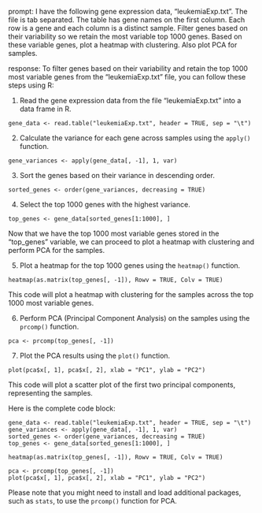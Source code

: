 prompt:
I have the following gene expression data, "leukemiaExp.txt". The file is tab separated. The table has gene names on the first column. Each row is a gene and each column is a distinct sample. Filter genes based on their variability so we retain the most variable top 1000 genes. Based on these variable genes, plot a heatmap with clustering. Also plot PCA for samples.

response:
To filter genes based on their variability and retain the top 1000 most variable genes from the "leukemiaExp.txt" file, you can follow these steps using R:

1. Read the gene expression data from the file "leukemiaExp.txt" into a data frame in R.

```
gene_data <- read.table("leukemiaExp.txt", header = TRUE, sep = "\t")
```

2. Calculate the variance for each gene across samples using the `apply()` function.

```
gene_variances <- apply(gene_data[, -1], 1, var)
```

3. Sort the genes based on their variance in descending order.

```
sorted_genes <- order(gene_variances, decreasing = TRUE)
```

4. Select the top 1000 genes with the highest variance.

```
top_genes <- gene_data[sorted_genes[1:1000], ]
```

Now that we have the top 1000 most variable genes stored in the "top_genes" variable, we can proceed to plot a heatmap with clustering and perform PCA for the samples.

5. Plot a heatmap for the top 1000 genes using the `heatmap()` function.

```
heatmap(as.matrix(top_genes[, -1]), Rowv = TRUE, Colv = TRUE)
```

This code will plot a heatmap with clustering for the samples across the top 1000 most variable genes.

6. Perform PCA (Principal Component Analysis) on the samples using the `prcomp()` function.

```
pca <- prcomp(top_genes[, -1])
```

7. Plot the PCA results using the `plot()` function.

```
plot(pca$x[, 1], pca$x[, 2], xlab = "PC1", ylab = "PC2")
```

This code will plot a scatter plot of the first two principal components, representing the samples.

Here is the complete code block:

```
gene_data <- read.table("leukemiaExp.txt", header = TRUE, sep = "\t")
gene_variances <- apply(gene_data[, -1], 1, var)
sorted_genes <- order(gene_variances, decreasing = TRUE)
top_genes <- gene_data[sorted_genes[1:1000], ]

heatmap(as.matrix(top_genes[, -1]), Rowv = TRUE, Colv = TRUE)

pca <- prcomp(top_genes[, -1])
plot(pca$x[, 1], pca$x[, 2], xlab = "PC1", ylab = "PC2")
```

Please note that you might need to install and load additional packages, such as `stats`, to use the `prcomp()` function for PCA.
